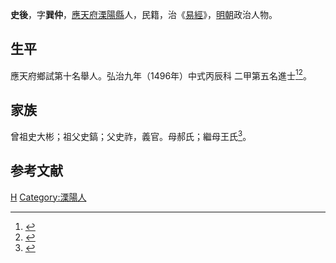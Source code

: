 {{明清人物信息框
| 姓名 = 史後
| 原名 =
| 圖片名稱= 
| 圖片大小 =
| 圖片說明 = 
| 最高職務 =
| 國家 = 大明 
| 爵位 =
| 籍貫 = [[應天府|應天府]][[溧陽縣|溧陽縣]]
| 族裔 = 
| 字號 = 
| 諡號 =
| 出生日期 = 正月十五日
| 出生地點 =
| 逝世日期 = 卒年不詳 
| 逝世地點 =
| 墓葬 =
| 配偶 = 李氏、張氏；王氏
| 親屬 = 
| 出身 =
* 弘治九年丙辰科進士出身
| 經歷 =
| 著作 = 
}}
'''史後'''{{BD|1468年||？年||}}，字'''巽仲'''，[[應天府|應天府]][[溧陽縣|溧陽縣]]人，民籍，治《[[易經|易經]]》，[[明朝|明朝]]政治人物。

== 生平 ==
應天府鄉試第十名舉人。弘治九年（1496年）中式丙辰科<!---會試第一百二十名--->二甲第五名進士<ref>{{Cite book|title=《[[皇明贡举考|皇明贡举考]]》卷五|last=（明）[[张朝瑞|张朝瑞]]|first=|publisher=《续修四库全书》史部第828册|year=|isbn=|location=|pages=}}</ref><ref>{{Cite book|title=贡举志五种 上|last=鲁小俊，江俊伟著|first=|publisher=武汉：武汉大学出版社|year=2009|isbn=978-7-307-07043-1|location=|pages=}}</ref>。

== 家族 ==
曾祖史大彬；祖父史鎬；父史祚，義官。母郝氏；繼母王氏<ref>{{Cite book|title=天一阁藏明代科举录选刊 登科录 点校本|last=龚延明主编|first=|publisher=宁波出版社|year=2016|isbn=978-7-5526-2320-8|location=宁波|pages=|quote=《明代登科錄彙編》之《弘治九年進士登科錄》}}</ref>。

==参考文献==
{{reflist}}

{{弘治九年丙辰科殿試金榜}}

{{Authority control}}

{{DEFAULTSORT:}}
[[Category:史姓|H]]
[[Category:溧陽人|Category:溧陽人]]